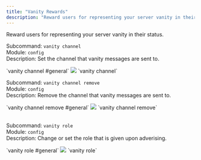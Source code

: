 ```yaml
---
title: "Vanity Rewards"
description: "Reward users for representing your server vanity in their status."
---
```



Reward users for representing your server vanity in their status.

Subcommand: `vanity channel` <br /> Module: `config` <br /> Description: Set the channel that vanity messages are sent to.

<div id="channel"/>
<Tabs>
  <Tab title="Example">
  `vanity channel #general`
  <Frame caption="Enabling vanity log channel.">
  <img src="/images/vanity/vanity_channel.gif" />
  </Frame>
  </Tab>
  <Tab title="Syntax">`vanity channel`</Tab>
</Tabs>

<br />

Subcommand: `vanity channel remove` <br /> Module: `config` <br /> Description: Remove the channel that vanity messages are sent to.

<div id="channel"/>
<Tabs>
  <Tab title="Example">
  `vanity channel remove #general`
  <Frame caption="Disabling vanity log channel.">
  <img src="/images/vanity/vanity_channel_remove.gif" />
  </Frame>
  </Tab>
  <Tab title="Syntax">`vanity channel remove`</Tab>
</Tabs>

<br />

<br />

Subcommand: `vanity role` <br /> Module: `config` <br /> Description: Change or set the role that is given upon adverising.

<div id="role"/>
<Tabs>
  <Tab title="Example">
  `vanity role #general`
  <Frame caption="Set the vanity role.">
  <img src="/images/vanity/vanity_role.gif" />
  </Frame>
  </Tab>
  <Tab title="Syntax">`vanity role`</Tab>
</Tabs>

<br />